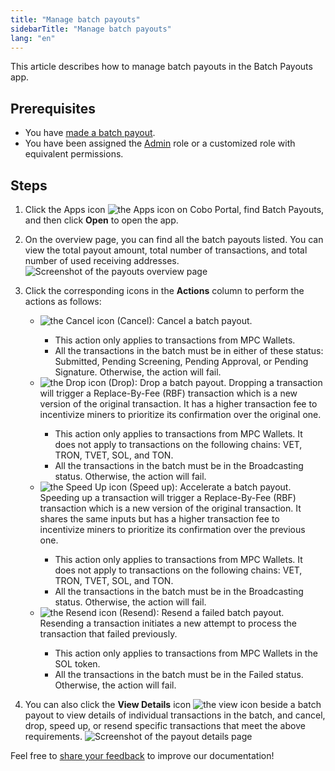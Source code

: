 ```yaml
---
title: "Manage batch payouts"
sidebarTitle: "Manage batch payouts"
lang: "en"
---
```


This article describes how to manage batch payouts in the Batch Payouts app.

## Prerequisites

- You have [made a batch payout](/en/apps/batch-payouts/make-payout).
- You have been assigned the [Admin](/en/portal/organization/roles-and-permissions) role or a customized role with equivalent permissions.

## Steps
1. Click the Apps icon <img src="/en/images/common/icon_apps.svg" className="icon" alt="the Apps icon" /> on Cobo Portal, find Batch Payouts, and then click **Open** to open the app.
2. On the overview page, you can find all the batch payouts listed. You can view the total payout amount, total number of transactions, and total number of used receiving addresses.
    <img src="/en/images/portal-apps/batch-payouts/payouts.png" className="screenshot_full_screen" alt="Screenshot of the payouts overview page" />
3. Click the corresponding icons in the **Actions** column to perform the actions as follows:
    - <img src="/en/images/portal-apps/batch-payouts/icon_cancel.png" className="icon" alt="the Cancel icon" /> (Cancel): Cancel a batch payout.
      <Note><ul><li>This action only applies to transactions from MPC Wallets.</li><li>All the transactions in the batch must be in either of these status: Submitted, Pending Screening, Pending Approval, or Pending Signature. Otherwise, the action will fail.</li></ul></Note>
    - <img src="/en/images/portal-apps/batch-payouts/icon_drop.png" className="icon" alt="the Drop icon" /> (Drop): Drop a batch payout.
      Dropping a transaction will trigger a Replace-By-Fee (RBF) transaction which is a new version of the original transaction. It has a higher transaction fee to incentivize miners to prioritize its confirmation over the original one. 
      <Note><ul><li>This action only applies to transactions from MPC Wallets. It does not apply to transactions on the following chains: VET, TRON, TVET, SOL, and TON.</li><li>All the transactions in the batch must be in the Broadcasting status. Otherwise, the action will fail.</li></ul></Note>
    - <img src="/en/images/portal-apps/batch-payouts/icon_speed_up.png" className="icon" alt="the Speed Up icon" /> (Speed up): Accelerate a batch payout.
      Speeding up a transaction will trigger a Replace-By-Fee (RBF) transaction which is a new version of the original transaction. It shares the same inputs but has a higher transaction fee to incentivize miners to prioritize its confirmation over the previous one. 
      <Note><ul><li>This action only applies to transactions from MPC Wallets. It does not apply to transactions on the following chains: VET, TRON, TVET, SOL, and TON.</li><li>All the transactions in the batch must be in the Broadcasting status. Otherwise, the action will fail.</li></ul></Note>
    - <img src="/en/images/portal-apps/batch-payouts/icon_resend.png" className="icon" alt="the Resend icon" /> (Resend): Resend a failed batch payout.
      Resending a transaction initiates a new attempt to process the transaction that failed previously.
      <Note><ul><li>This action only applies to transactions from MPC Wallets in the SOL token.</li><li>All the transactions in the batch must be in the Failed status. Otherwise, the action will fail.</li></ul></Note> 

4. You can also click the **View Details** icon <img src="/en/images/common/icon_view.svg" className="icon" alt="the view icon" /> beside a batch payout to view details of individual transactions in the batch, and cancel, drop, speed up, or resend specific transactions that meet the above requirements.
    <img src="/en/images/portal-apps/batch-payouts/transactions.png" className="screenshot_full_screen" alt="Screenshot of the payout details page" />


<Tip>Feel free to [share your feedback](https://forms.zohopublic.com/cobo/form/DocumentFeedbackForm/formperma/QvLOhxJv1_JMsJ-1dleZ8Itb_7rzN-LtgvsDdxosoVI?referrername=manuals) to improve our documentation!</Tip>